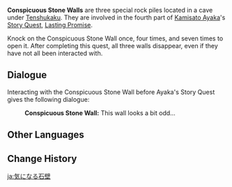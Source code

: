 {{Terminology Infobox
|image        = Lasting Promise Conspicuous Wall.png
|type         = Notable Interactables
|region       = Inazuma
|area         = Narukami Island
|subarea      = Inazuma City
}}
'''Conspicuous Stone Walls''' are three special rock piles located in a cave under [[Tenshukaku]]. They are involved in the fourth part of [[Kamisato Ayaka]]'s [[Story Quest]], [[Lasting Promise]].

Knock on the Conspicuous Stone Wall once, four times, and seven times to open it. After completing this quest, all three walls disappear, even if they have not all been interacted with.

==Dialogue==
Interacting with the Conspicuous Stone Wall before Ayaka's Story Quest gives the following dialogue:
{{Dialogue Start}}
:'''Conspicuous Stone Wall:''' This wall looks a bit odd...
{{Dialogue End}}

==Other Languages==
{{Other Languages|default_hidden = 1
|en      = Conspicuous Stone Wall
|zhs     = 令人在意的石壁
|zhs_rm  = Lìngrénzàiyì de Shíbì
|zht     = 令人在意的石壁
|zht_rm  = Lìngrénzàiyì de Shíbì
|ja      = 気になる石壁
|ja_rm   = Ki ni Naru Ishikabe
|ko      = 마음에 걸리는 바위 벽
|ko_rm   = Maeume Geollineun Bawi Byeok
|es      = Muro rocoso llamativo
|fr      = Mur de pierre suspect
|ru      = Подозрительная каменная стена
|th      = กำแพงหินที่ทำให้ผู้คนรู้สึกสนใจ
|th_rm   = 
|vi      = Bức Tường Đá Gây Chú Ý
|de      = Auffällige Steinwand
|id      = Dinding Batu yang Mencolok
|pt      = Parede de Pedra Curiosa
|tr      = İlginç Taş Duvar
|it      = Muro di pietra sospetto
}}

==Change History==
{{Change History|2.0}}

[[ja:気になる石壁]]